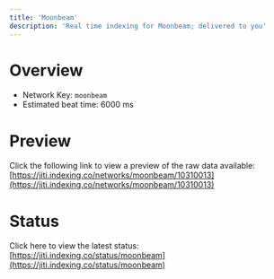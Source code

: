 ```yaml
---
title: 'Moonbeam'
description: 'Real time indexing for Moonbeam; delivered to you'
---
```


# Overview
- Network Key: `moonbeam`
- Estimated beat time: 6000 ms

# Preview
Click the following link to view a preview of the raw data available: [https://jiti.indexing.co/networks/moonbeam/10310013](https://jiti.indexing.co/networks/moonbeam/10310013)

# Status
Click here to view the latest status: [https://jiti.indexing.co/status/moonbeam](https://jiti.indexing.co/status/moonbeam)
